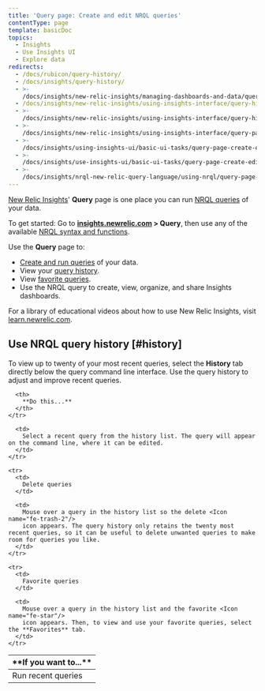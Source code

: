 ```yaml
---
title: 'Query page: Create and edit NRQL queries'
contentType: page
template: basicDoc
topics:
  - Insights
  - Use Insights UI
  - Explore data
redirects:
  - /docs/rubicon/query-history/
  - /docs/insights/query-history/
  - >-
    /docs/insights/new-relic-insights/managing-dashboards-and-data/query-history/
  - /docs/insights/new-relic-insights/using-insights-interface/query-history/
  - >-
    /docs/insights/new-relic-insights/using-insights-interface/query-history-creating-editing-nrql-queries/
  - >-
    /docs/insights/new-relic-insights/using-insights-interface/query-page-creating-editing-nrql-queries/
  - >-
    /docs/insights/using-insights-ui/basic-ui-tasks/query-page-create-edit-nrql-queries/
  - >-
    /docs/insights/use-insights-ui/basic-ui-tasks/query-page-create-edit-nrql-queries/
  - >-
    /docs/insights/nrql-new-relic-query-language/using-nrql/query-page-create-edit-nrql-queries/
---
```


[New Relic Insights](/docs/insights/use-insights-ui/getting-started/introduction-new-relic-insights)' **Query** page is one place you can run [NRQL queries](/docs/query-data/nrql-new-relic-query-language/getting-started/introduction-nrql) of your data.

To get started: Go to **[insights.newrelic.com](https://insights.newrelic.com) > Query**, then use any of the available [NRQL syntax and functions](/docs/insights/nrql-new-relic-query-language/nrql-resources/nrql-syntax-components-functions).

Use the **Query** page to:

* [Create and run queries](/docs/insights/nrql-new-relic-query-language/using-nrql/introduction-nrql#command-line-query) of your data.
* View your [query history](#history).
* View [favorite queries](#history).
* Use the NRQL query to create, view, organize, and share Insights dashboards.

For a library of educational videos about how to use New Relic Insights, visit [learn.newrelic.com](https://learn.newrelic.com/courses/intro_insights).

## Use NRQL query history [#history]

To view up to twenty of your most recent queries, select the **History** tab directly below the query command line interface. Use the query history to adjust and improve recent queries.

<Table>
  <thead>
    <tr>
      <th style={{ width: "200px" }}>
        **If you want to...**
      </th>

      <th>
        **Do this...**
      </th>
    </tr>
  </thead>

  <tbody>
    <tr>
      <td>
        Run recent queries
      </td>

      <td>
        Select a recent query from the history list. The query will appear on the command line, where it can be edited.
      </td>
    </tr>

    <tr>
      <td>
        Delete queries
      </td>

      <td>
        Mouse over a query in the history list so the delete <Icon name="fe-trash-2"/>
        icon appears. The query history only retains the twenty most recent queries, so it can be useful to delete unwanted queries to make room for queries you like.
      </td>
    </tr>

    <tr>
      <td>
        Favorite queries
      </td>

      <td>
        Mouse over a query in the history list and the favorite <Icon name="fe-star"/>
        icon appears. Then, to view and use your favorite queries, select the **Favorites** tab.
      </td>
    </tr>
  </tbody>
</Table>
